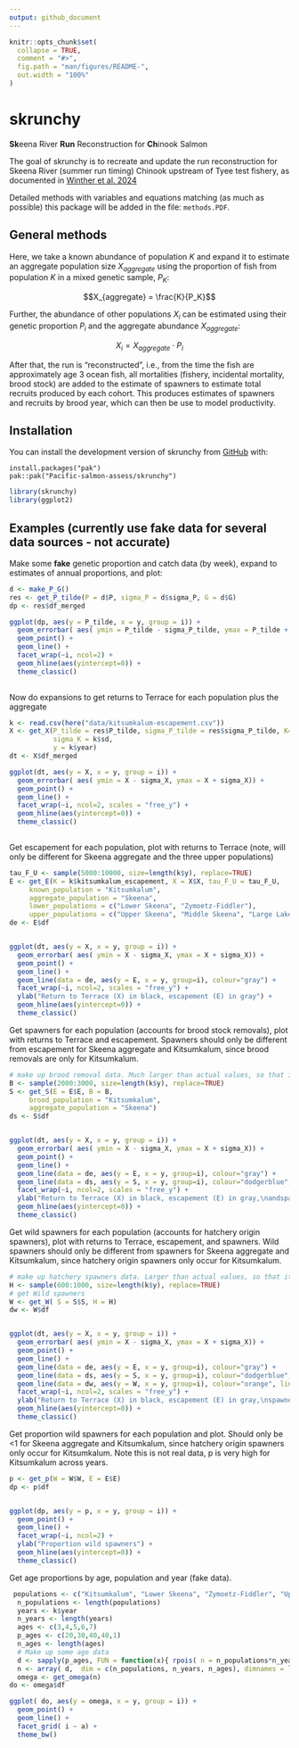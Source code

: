 ```yaml
---
output: github_document
---
```


<!-- README.md is generated from README.Rmd. Please edit that file -->

```r
knitr::opts_chunk$set(
  collapse = TRUE,
  comment = "#>",
  fig.path = "man/figures/README-",
  out.width = "100%"
)
```

# skrunchy

<!-- badges: start -->
<!-- badges: end -->

 **Sk**eena River **Run** Reconstruction for **Ch**inook Salmon


The goal of skrunchy is to recreate and update the run reconstruction for Skeena River (summer run timing) Chinook upstream of Tyee test fishery, as documented in [Winther et al. 2024](https://publications.gc.ca/site/eng/9.901355/publication.html "An assessment of Skeena River Chinook salmon using genetic stock identification 1984 to 2020")

Detailed methods with variables and equations matching (as much as possible) this package will be added in the file: `methods.PDF`. 

## General methods

Here, we take a known abundance of population $K$ and expand it to estimate an aggregate population size $X_{aggregate}$ using the proportion of fish from population $K$ in a mixed genetic sample, $P_K$: 

$$X_{aggregate} = \frac{K}{P_K}$$

Further, the abundance of other populations $X_i$ can be estimated using their genetic proportion $P_i$ and the aggregate abundance $X_{aggregate}$: 

$$X_i = X_{aggregate} \cdot P_i$$

After that, the run is "reconstructed", i.e., from the time the fish are approximately age 3 ocean fish, all mortalities (fishery, incidental mortality, brood stock) are added to the estimate of spawners to estimate total recruits produced by each cohort. This produces estimates of spawners and recruits by brood year, which can then be use to model productivity. 


## Installation

You can install the development version of skrunchy from [GitHub](https://github.com/) with:

```
install.packages("pak")
pak::pak("Pacific-salmon-assess/skrunchy")
```

```r
library(skrunchy)
library(ggplot2)
```

## Examples (currently use fake data for several data sources - not accurate)

Make some **fake** genetic proportion and catch data (by week), expand to estimates of annual proportions, and plot:

```r

d <- make_P_G()
res <- get_P_tilde(P = d$P, sigma_P = d$sigma_P, G = d$G)
dp <- res$df_merged

ggplot(dp, aes(y = P_tilde, x = y, group = i)) +
  geom_errorbar( aes( ymin = P_tilde - sigma_P_tilde, ymax = P_tilde + sigma_P_tilde ), colour="dodgerblue") +
  geom_point() +
  geom_line() +
  facet_wrap(~i, ncol=2) +
  geom_hline(aes(yintercept=0)) +
  theme_classic()
  
```

Now do expansions to get returns to Terrace for each population plus the aggregate

```r
k <- read.csv(here("data/kitsumkalum-escapement.csv"))
X <- get_X(P_tilde = res$P_tilde, sigma_P_tilde = res$sigma_P_tilde, K= k$kitsumkalum_escapement, 
           sigma_K = k$sd,
           y = k$year)
dt <- X$df_merged

ggplot(dt, aes(y = X, x = y, group = i)) +
  geom_errorbar( aes( ymin = X - sigma_X, ymax = X + sigma_X)) +
  geom_point() +
  geom_line() +
  facet_wrap(~i, ncol=2, scales = "free_y") +
  geom_hline(aes(yintercept=0)) +
  theme_classic()
  
```
Get escapement for each population, plot with returns to Terrace (note, will only be different for Skeena aggregate and the three upper populations)

```r
tau_F_U <- sample(5000:10000, size=length(k$y), replace=TRUE)
E <- get_E(K = k$kitsumkalum_escapement, X = X$X, tau_F_U = tau_F_U,
     known_population = "Kitsumkalum",
     aggregate_population = "Skeena",
     lower_populations = c("Lower Skeena", "Zymoetz-Fiddler"),
     upper_populations = c("Upper Skeena", "Middle Skeena", "Large Lakes"))
de <- E$df


ggplot(dt, aes(y = X, x = y, group = i)) +
  geom_errorbar( aes( ymin = X - sigma_X, ymax = X + sigma_X)) +
  geom_point() +
  geom_line() +
  geom_line(data = de, aes(y = E, x = y, group=i), colour="gray") +
  facet_wrap(~i, ncol=2, scales = "free_y") +
  ylab("Return to Terrace (X) in black, escapement (E) in gray") +
  geom_hline(aes(yintercept=0)) +
  theme_classic()

```

Get spawners for each population (accounts for brood stock removals), plot with returns to Terrace and escapement. Spawners should only be different from escapement for Skeena aggregate and Kitsumkalum, since brood removals are only for Kitsumkalum.

```r
# make up brood removal data. Much larger than actual values, so that it is visible on plots. 
B <- sample(2000:3000, size=length(k$y), replace=TRUE)
S <- get_S(E = E$E, B = B, 
     brood_population = "Kitsumkalum",
     aggregate_population = "Skeena")
ds <- S$df


ggplot(dt, aes(y = X, x = y, group = i)) +
  geom_errorbar( aes( ymin = X - sigma_X, ymax = X + sigma_X)) +
  geom_point() +
  geom_line() +
  geom_line(data = de, aes(y = E, x = y, group=i), colour="gray") +
  geom_line(data = ds, aes(y = S, x = y, group=i), colour="dodgerblue", linetype=2) +
  facet_wrap(~i, ncol=2, scales = "free_y") +
  ylab("Return to Terrace (X) in black, escapement (E) in gray,\nandspawners (S) in blue") +
  geom_hline(aes(yintercept=0)) +
  theme_classic()

```

Get wild spawners for each population (accounts for hatchery origin spawners), plot with returns to Terrace, escapement, and spawners. Wild spawners should only be different from spawners for Skeena aggregate and Kitsumkalum, since hatchery origin spawners only occur for Kitsumkalum.


```r
# make up hatchery spawners data. Larger than actual values, so that it is visible on plots. 
H <- sample(600:1000, size=length(k$y), replace=TRUE)
# get Wild spawners
W <- get_W( S = S$S, H = H) 
dw <- W$df


ggplot(dt, aes(y = X, x = y, group = i)) +
  geom_errorbar( aes( ymin = X - sigma_X, ymax = X + sigma_X)) +
  geom_point() +
  geom_line() +
  geom_line(data = de, aes(y = E, x = y, group=i), colour="gray") +
  geom_line(data = ds, aes(y = S, x = y, group=i), colour="dodgerblue", linetype=2) +
  geom_line(data = dw, aes(y = W, x = y, group=i), colour="orange", linetype=2) +
  facet_wrap(~i, ncol=2, scales = "free_y") +
  ylab("Return to Terrace (X) in black, escapement (E) in gray,\nspawners (S) in blue, and wild spawners in orange") +
  geom_hline(aes(yintercept=0)) +
  theme_classic()

```

Get proportion wild spawners for each population and plot. Should only be <1 for Skeena aggregate and Kitsumkalum, since hatchery origin spawners only occur for Kitsumkalum. Note this is not real data, p is very high for Kitsumkalum across years. 


```r
p <- get_p(W = W$W, E = E$E)
dp <- p$df


ggplot(dp, aes(y = p, x = y, group = i)) +
  geom_point() +
  geom_line() +
  facet_wrap(~i, ncol=2) +
  ylab("Proportion wild spawners") +
  geom_hline(aes(yintercept=0)) +
  theme_classic()

```


Get age proportions by age, population and year (fake data).


```r
 populations <- c("Kitsumkalum", "Lower Skeena", "Zymoetz-Fiddler", "Upper Skeena", "Middle Skeena", "Large Lakes", "Skeena")
  n_populations <- length(populations)
  years <- k$year
  n_years <- length(years)
  ages <- c(3,4,5,6,7)
  p_ages <- c(20,30,40,40,1)
  n_ages <- length(ages)
  # Make up some age data
  d <- sapply(p_ages, FUN = function(x){ rpois( n = n_populations*n_years, lambda= x) })
  n <- array( d,  dim = c(n_populations, n_years, n_ages), dimnames = list(i = populations, y = years, a = ages))
  omega <- get_omega(n)
do <- omega$df

ggplot( do, aes(y = omega, x = y, group = i)) +
  geom_point() + 
  geom_line() + 
  facet_grid( i ~ a) + 
  theme_bw()


```


<!-- What is special about using `README.Rmd` instead of just `README.md`? You can include R chunks like so: -->

<!-- ```{r cars} -->
<!-- #summary(cars) -->
<!-- ``` -->

<!-- You'll still need to render `README.Rmd` regularly, to keep `README.md` up-to-date. `devtools::build_readme()` is handy for this. -->

<!-- You can also embed plots, for example: -->

<!-- ```{r pressure, echo = FALSE} -->
<!-- #plot(pressure) -->
<!-- ``` -->

<!-- In that case, don't forget to commit and push the resulting figure files, so they display on GitHub and CRAN. -->
